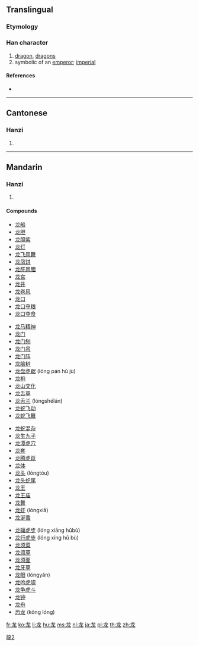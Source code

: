 {{also|龍|竜}}<!-- may be replaced by zh-forms -->
==Translingual==
{{ja-forms|[[竜]]|龙|[[龍]]}}

===Etymology===
{{Han simp|龍}}

===Han character===
{{Han char|rn=212|rad=龙|as=00|sn=5|four=|canj=戈大心 (IKP)}}

# [[dragon]], [[dragons]]
# symbolic of an [[emperor]]; [[imperial]]

====References====
* {{Han ref|kx=1537.251|hdz=74804.010|uh=9F99|ud=40857}}

----

==Cantonese==

===Hanzi===
{{yue-hanzi|jyut=|y=lung4|tra=龍}}

# {{defn|lang=yue|sort=龙00}}

----

==Mandarin==

===Hanzi===
{{cmn-hanzi|tra=龍|pin=[[lóng]] ([[long2]])|wg=lung<sup>2</sup>}}

# {{defn|lang=cmn|sort=龙00}}

====Compounds====
{{top4}}
* [[龙船]]
* [[龙胆]]
* [[龙胆紫]]
* [[龙灯]]
* [[龙飞凤舞]]
* [[龙凤饼]]
* [[龙肝凤胆]]
* [[龙宫]]
* [[龙井]]
* [[龙卷风]]
* [[龙口]]
* [[龙口夺粮]]
* [[龙口夺食]]
{{mid4}}
* [[龙马精神]]
* [[龙门]]
* [[龙门刨]]
* [[龙门吊]]
* [[龙门阵]]
* [[龙脑树]]
* [[龙盘虎踞]] (lóng pán hǔ jù)
* [[龙袍]]
* [[龙山文化]]
* [[龙舌草]]
* [[龙舌兰]] (lóngshélán)
* [[龙蛇飞动]]
* [[龙蛇飞舞]]
{{mid4}}
* [[龙蛇混杂]]
* [[龙生九子]]
* [[龙潭虎穴]]
* [[龙套]]
* [[龙腾虎跃]]
* [[龙体]]
* [[龙头]] (lóngtóu)
* [[龙头蛇尾]]
* [[龙王]]
* [[龙王庙]]
* [[龙舞]]
* [[龙虾]] (lóngxiā)
* [[龙涎香]]
{{mid4}}
* [[龙骧虎步]] (lóng xiāng hǔbù)
* [[龙行虎步]] (lóng xíng hǔ bù)
* [[龙须菜]]
* [[龙须草]]
* [[龙须面]]
* [[龙牙草]]
* [[龙眼]] (lóngyǎn)
* [[龙吟虎啸]]
* [[龙争虎斗]]
* [[龙钟]]
* [[龙舟]]
* [[恐龙]] (kǒng lóng)
{{bottom}}

[[Category:CJKV characters simplified differently in Japan and China|龍2]]

[[fr:龙]]
[[ko:龙]]
[[li:龙]]
[[hu:龙]]
[[ms:龙]]
[[nl:龙]]
[[ja:龙]]
[[pl:龙]]
[[th:龙]]
[[zh:龙]]